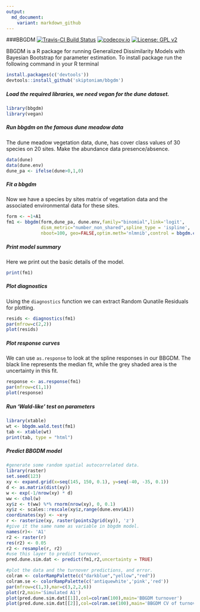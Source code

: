 ```yaml
---
output:
  md_document:
    variant: markdown_github
---
```


###BBGDM
[![Travis-CI Build Status](https://travis-ci.org/skiptoniam/bbgdm.svg?branch=master)](https://travis-ci.org/skiptoniam/bbgdm)
[![codecov.io](https://codecov.io/github/skiptoniam/bbgdm/coverage.svg?branch=master)](https://codecov.io/github/skiptoniam/bbgdm?branch=master)
[![License: GPL v2](https://img.shields.io/badge/License-GPL%20v2-blue.svg)](https://www.gnu.org/licenses/old-licenses/gpl-2.0.en.html)


BBGDM is a R package for running Generalized Dissimilarity Models with Bayesian Bootstrap for parameter estimation. To install package run the following command in your R terminal
```r
install.packages(c('devtools'))
devtools::install_github('skiptoniam/bbgdm')
```

##### Load the required libraries, we need vegan for the dune dataset.
```r
library(bbgdm)
library(vegan)
```

##### Run bbgdm on the famous dune meadow data
The dune meadow vegetation data, dune, has cover class values of 30 species on 20 sites.
Make the abundance data presence/absence.
```r
data(dune)
data(dune.env)
dune_pa <- ifelse(dune>0,1,0)
```

##### Fit a bbgdm
Now we have a species by sites matrix of vegetation data and the associated environmental data for these sites.
```r
form <- ~1+A1
fm1 <- bbgdm(form,dune_pa, dune.env,family="binomial",link='logit',
             dism_metric="number_non_shared",spline_type = 'ispline',
             nboot=100, geo=FALSE,optim.meth='nlmnib',control = bbgdm.control(cores = 8))
```

##### Print model summary
Here we print out the basic details of the model.
```r
print(fm1)
```

##### Plot diagnostics
Using the `diagnostics` function we can extract Random Qunatile Residuals for plotting.
```r
resids <- diagnostics(fm1)
par(mfrow=c(2,2))
plot(resids)
```

##### Plot response curves
We can use `as.response` to look at the spline responses in our BBGDM.
The black line represents the median fit, while the grey shaded area is the uncertainty in this fit. 
```r
response <- as.response(fm1)
par(mfrow=c(1,1))
plot(response)
```

##### Run 'Wald-like' test on parameters
```r
library(xtable)
wt <- bbgdm.wald.test(fm1)
tab <- xtable(wt)
print(tab, type = "html")
```

##### Predict BBGDM model
```r
#generate some random spatial autocorrelated data.
library(raster)
set.seed(123)
xy <- expand.grid(x=seq(145, 150, 0.1), y=seq(-40, -35, 0.1))
d <- as.matrix(dist(xy))
w <- exp(-1/nrow(xy) * d)
ww <- chol(w)
xy$z <- t(ww) %*% rnorm(nrow(xy), 0, 0.1)
xy$z <- scales::rescale(xy$z,range(dune.env$A1))
coordinates(xy) <- ~x+y
r <- rasterize(xy, raster(points2grid(xy)), 'z')
#give it the same name as variable in bbgdm model.
names(r)<- 'A1'
r2 <- raster(r)
res(r2) <- 0.05
r2 <- resample(r, r2)
#use this layer to predict turnover.
pred.dune.sim.dat <- predict(fm1,r2,uncertainty = TRUE)

#plot the data and the turnover predictions, and error.
colram <- colorRampPalette(c("darkblue","yellow","red"))
colram.se <- colorRampPalette(c('antiquewhite','pink','red'))
par(mfrow=c(1,3),mar=c(3,2,2,6))
plot(r2,main='Simulated A1')
plot(pred.dune.sim.dat[[1]],col=colram(100),main='BBGDM turnover')
plot(pred.dune.sim.dat[[2]],col=colram.se(100),main='BBGDM CV of turnover')
```
